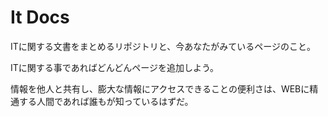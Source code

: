 
# It Docs

ITに関する文書をまとめるリポジトリと、今あなたがみているページのこと。

ITに関する事であればどんどんページを追加しよう。

情報を他人と共有し、膨大な情報にアクセスできることの便利さは、WEBに精通する人間であれば誰もが知っているはずだ。
